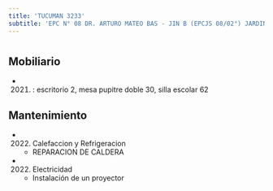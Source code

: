 ```yaml
---
title: 'TUCUMAN 3233'
subtitle: 'EPC N° 08 DR. ARTURO MATEO BAS - JIN B (EPCJS 08/02°) JARDIN DEL ABASTO'
---
```


#


## Mobiliario

*  (2021) : escritorio 2, mesa pupitre doble 30, silla escolar 62 





## Mantenimiento

*  (2022) Calefaccion y Refrigeracion 
    + REPARACION DE CALDERA

*  (2022) Electricidad 
    + Instalación de un proyector



